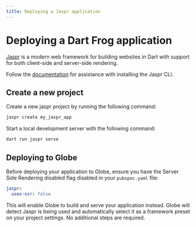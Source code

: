 ```yaml
---
title: Deploying a Jaspr application
---
```


# Deploying a Dart Frog application

[Jaspr](https://pub.dev/packages/jaspr) is a modern web framework for building websites in Dart with support for both client-side and server-side rendering.

Follow the [documentation](https://pub.dev/packages/jaspr#get-started) for assistance with installing the Jaspr CLI.

## Create a new project

Create a new jaspr project by running the following command:

```bash
jaspr create my_jaspr_app
```

Start a local development server with the following command:

```bash
dart run jaspr serve
```

## Deploying to Globe

Before deploying your application to Globe, ensure you have the Server Side Rendering disabled flag disabled in your `pubspec.yaml` file:

```yaml
jaspr:
  uses-ssr: false
```

This will enable Globe to build and serve your application instead. Globe will detect Jaspr is being used and automatically select it as a framework preset on your project settings. No additional steps are required.
